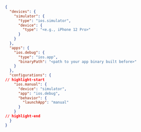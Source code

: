 ```json
{
  "devices": {
    "simulator": {
      "type": "ios.simulator",
      "device": {
        "type": "<e.g., iPhone 12 Pro>"
      }
    }
  },
  "apps": {
    "ios.debug": {
      "type": "ios.app",
      "binaryPath": "<path to your app binary built before>"
    }
  },
  "configurations": {
// highlight-start
    "ios.manual": {
      "device": "simulator",
      "app": "ios.debug",
      "behavior": {
        "launchApp": "manual"
      }
    }
// highlight-end
  }
}
```
